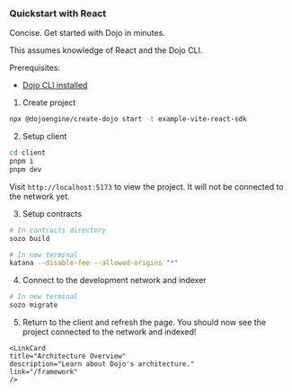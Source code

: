 
### Quickstart with React

Concise. Get started with Dojo in minutes.

This assumes knowledge of React and the Dojo CLI.

Prerequisites:

-   [Dojo CLI installed](/getting-started/setup.md)

1. Create project

```bash
npx @dojoengine/create-dojo start -t example-vite-react-sdk
```

2. Setup client

```bash
cd client
pnpm i
pnpm dev
```

Visit `http://localhost:5173` to view the project. It will not be connected to the network yet.

3. Setup contracts

```bash
# In contracts directory
sozo build

# In new terminal
katana --disable-fee --allowed-origins "*"
```

4. Connect to the development network and indexer

```bash
# In new terminal
sozo migrate
```

5. Return to the client and refresh the page. You should now see the project connected to the network and indexed!

<div className="grid grid-cols-2 gap-8">


    <LinkCard
    title="Architecture Overview"
    description="Learn about Dojo's architecture."
    link="/framework"
    />
</div>
